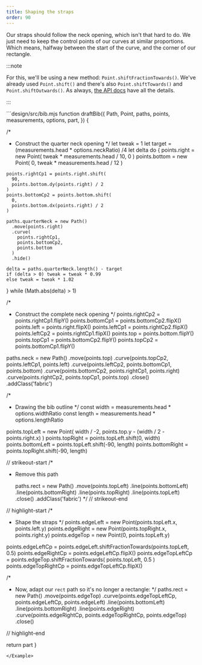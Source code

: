 ```yaml
---
title: Shaping the straps
order: 90
---
```


Our straps should follow the neck opening, which isn't that hard to do.
We just need to keep the control points of our curves at similar proportions.
Which means, halfway between the start of the curve, and the corner of our rectangle.

:::note

For this, we'll be using a new method: `Point.shiftFractionTowards()`. We've already
used `Point.shift()` and there's also `Point.shiftTowards()` and `Point.shiftOutwards()`.
As always, [the API docs](/reference/api/point/) have all the details.

:::


<Example tutorial caption="All of a sudden, things are starting to look like a bib">
```design/src/bib.mjs
function draftBib({
  Path,
  Point,
  paths,
  points,
  measurements,
  options,
  part,
}) {

  /*
   * Construct the quarter neck opening
   */
  let tweak = 1
  let target = (measurements.head * options.neckRatio) /4
  let delta
  do {
    points.right = new Point(
      tweak * measurements.head / 10, 
      0
    )
    points.bottom = new Point(
      0, 
      tweak * measurements.head / 12
    )
  
    points.rightCp1 = points.right.shift(
      90, 
      points.bottom.dy(points.right) / 2
    )
    points.bottomCp2 = points.bottom.shift(
      0, 
      points.bottom.dx(points.right) / 2
    )

    paths.quarterNeck = new Path()
      .move(points.right)
      .curve(
        points.rightCp1, 
        points.bottomCp2, 
        points.bottom
      )
      .hide()

    delta = paths.quarterNeck.length() - target
    if (delta > 0) tweak = tweak * 0.99
    else tweak = tweak * 1.02
  } while (Math.abs(delta) > 1)

  /*
   * Construct the complete neck opening
   */
  points.rightCp2 = points.rightCp1.flipY()
  points.bottomCp1 = points.bottomCp2.flipX()
  points.left = points.right.flipX()
  points.leftCp1 = points.rightCp2.flipX()
  points.leftCp2 = points.rightCp1.flipX()
  points.top = points.bottom.flipY()
  points.topCp1 = points.bottomCp2.flipY()
  points.topCp2 = points.bottomCp1.flipY()

  paths.neck = new Path()
    .move(points.top)
    .curve(points.topCp2, points.leftCp1, points.left)
    .curve(points.leftCp2, points.bottomCp1, points.bottom)
    .curve(points.bottomCp2, points.rightCp1, points.right)
    .curve(points.rightCp2, points.topCp1, points.top)
    .close()
    .addClass('fabric')

  /*
   * Drawing the bib outline
   */
  const width = measurements.head * options.widthRatio
  const length = measurements.head * options.lengthRatio

  points.topLeft = new Point(
    width / -2,
    points.top.y - (width / 2 - points.right.x)
  )
  points.topRight = points.topLeft.shift(0, width)
  points.bottomLeft = points.topLeft.shift(-90, length)
  points.bottomRight = points.topRight.shift(-90, length)

// strikeout-start
/*
* Remove this path

  paths.rect = new Path()
    .move(points.topLeft)
    .line(points.bottomLeft)
    .line(points.bottomRight)
    .line(points.topRight)
    .line(points.topLeft)
    .close()
    .addClass('fabric')
*/
// strikeout-end

// highlight-start
  /*
   * Shape the straps
   */
  points.edgeLeft = new Point(points.topLeft.x, points.left.y)
  points.edgeRight = new Point(points.topRight.x, points.right.y)
  points.edgeTop = new Point(0, points.topLeft.y)

  points.edgeLeftCp = points.edgeLeft.shiftFractionTowards(points.topLeft, 0.5)
  points.edgeRightCp = points.edgeLeftCp.flipX()
  points.edgeTopLeftCp = points.edgeTop.shiftFractionTowards(
    points.topLeft,
    0.5
  )
  points.edgeTopRightCp = points.edgeTopLeftCp.flipX()

  /*
   * Now, adapt our `rect` path so it's no longer a rectangle:
   */
  paths.rect = new Path()
    .move(points.edgeTop)
    .curve(points.edgeTopLeftCp, points.edgeLeftCp, points.edgeLeft)
    .line(points.bottomLeft)
    .line(points.bottomRight)
    .line(points.edgeRight)
    .curve(points.edgeRightCp, points.edgeTopRightCp, points.edgeTop)
    .close()

// highlight-end

  return part
}
```
</Example>
